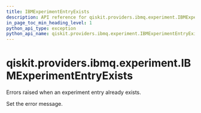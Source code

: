 ```yaml
---
title: IBMExperimentEntryExists
description: API reference for qiskit.providers.ibmq.experiment.IBMExperimentEntryExists
in_page_toc_min_heading_level: 1
python_api_type: exception
python_api_name: qiskit.providers.ibmq.experiment.IBMExperimentEntryExists
---
```


# qiskit.providers.ibmq.experiment.IBMExperimentEntryExists

<Class id="qiskit.providers.ibmq.experiment.IBMExperimentEntryExists" github="https://github.com/qiskit/qiskit-ibmq-provider/tree/stable/0.19/qiskit/providers/ibmq/experiment/exceptions.py" signature="IBMExperimentEntryExists(*message)">
  Errors raised when an experiment entry already exists.

  Set the error message.
</Class>

